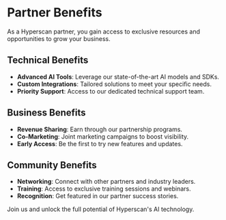 # Partner Benefits

As a Hyperscan partner, you gain access to exclusive resources and opportunities to grow your business.

## Technical Benefits

- **Advanced AI Tools**: Leverage our state-of-the-art AI models and SDKs.
- **Custom Integrations**: Tailored solutions to meet your specific needs.
- **Priority Support**: Access to our dedicated technical support team.

## Business Benefits

- **Revenue Sharing**: Earn through our partnership programs.
- **Co-Marketing**: Joint marketing campaigns to boost visibility.
- **Early Access**: Be the first to try new features and updates.

## Community Benefits

- **Networking**: Connect with other partners and industry leaders.
- **Training**: Access to exclusive training sessions and webinars.
- **Recognition**: Get featured in our partner success stories.

Join us and unlock the full potential of Hyperscan's AI technology.
